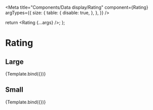 

<Meta
  title="Components/Data display/Rating"
  component={Rating}
  argTypes={{
    size: {
      table: {
        disable: true,
      },
    },
  }}
/>

  return <Rating {...args} />;
};

# Rating

## Large

<Canvas>
  <Story
    name="Large"
    args={{
      rating: 4.5,
      size: 'large',
    }}
  >
    {Template.bind({})}
  </Story>
</Canvas>

<ArgsTable story="Large" />

## Small

<Canvas>
  <Story
    name="Small"
    args={{
      rating: 4.5,
      size: 'small',
    }}
  >
    {Template.bind({})}
  </Story>
</Canvas>

<ArgsTable story="Small" />
